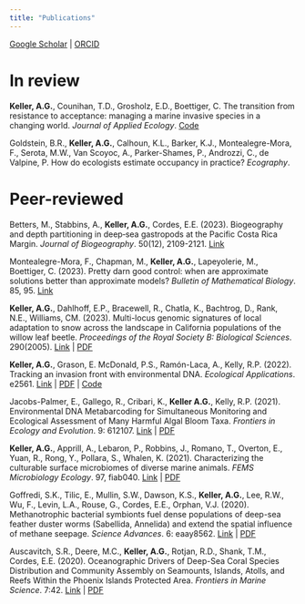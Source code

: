 ---
title: "Publications"
---

[Google Scholar](https://scholar.google.com/citations?user=5FiapqgAAAAJ&hl=en&oi=ao) \| [ORCID](https://orcid.org/0000-0001-6068-0173)

# In review

**Keller, A.G.**, Counihan, T.D., Grosholz, E.D., Boettiger, C. The transition from resistance to acceptance: managing a marine invasive species in a changing world. *Journal of Applied Ecology*. [Code](https://github.com/abigailkeller/resist-accept)

Goldstein, B.R., **Keller, A.G.**, Calhoun, K.L., Barker, K.J., Montealegre-Mora, F., Serota, M.W., Van Scoyoc, A., Parker-Shames, P., Androzzi, C., de Valpine, P. How do ecologists estimate occupancy in practice? *Ecography*.

# Peer-reviewed

Betters, M., Stabbins, A., **Keller, A.G.**, Cordes, E.E. (2023). Biogeography and depth partitioning in deep‐sea gastropods at the Pacific Costa Rica Margin. *Journal of Biogeography*. 50(12), 2109-2121. [Link](https://doi.org/10.1111/jbi.14722) 

Montealegre-Mora, F., Chapman, M., **Keller, A.G.**, Lapeyolerie, M., Boettiger, C. (2023). Pretty darn good control: when are approximate solutions better than approximate models? *Bulletin of Mathematical Biology*. 85, 95. [Link](https://doi.org/10.1007/s11538-023-01198-5)

**Keller, A.G.**, Dahlhoff, E.P., Bracewell, R., Chatla, K., Bachtrog, D., Rank, N.E., Williams, CM. (2023). Multi-locus genomic signatures of local adaptation to snow across the landscape in California populations of the willow leaf beetle. *Proceedings of the Royal Society B: Biological Sciences*. 290(2005). [Link](https://doi.org/10.1098/rspb.2023.0630) \| [PDF](assets/pubs/Keller_2023.pdf)

**Keller, A.G.**, Grason, E. McDonald, P.S., Ramón-Laca, A., Kelly, R.P. (2022). Tracking an invasion front with environmental DNA. *Ecological Applications*. e2561. [Link](https://doi.org/10.1002/eap.2561) \| [PDF](assets/pubs/Keller_2022.pdf) | [Code](https://github.com/abigailkeller/tracking_invasion_front)

Jacobs-Palmer, E., Gallego, R., Cribari, K., **Keller A.G.**, Kelly, R.P. (2021). Environmental DNA Metabarcoding for Simultaneous Monitoring and Ecological Assessment of Many Harmful Algal Bloom Taxa. *Frontiers in Ecology and Evolution*. 9: 612107. [Link](https://doi.org/10.3389/fevo.2021.612107) \| [PDF](assets/pubs/Jacobs-Palmer_2021.pdf)

**Keller, A.G.**, Apprill, A., Lebaron, P., Robbins, J., Romano, T., Overton, E., Yuan, R., Rong, Y., Pollara, S., Whalen, K. (2021). Characterizing the culturable surface microbiomes of diverse marine animals. *FEMS Microbiology Ecology*. 97, fiab040. [Link](https://doi.org/10.1093/femsec/fiab040) \| [PDF](assets/pubs/Keller_2021.pdf)

Goffredi, S.K., Tilic, E., Mullin, S.W., Dawson, K.S., **Keller, A.G.**, Lee, R.W., Wu, F., Levin, L.A., Rouse, G., Cordes, E.E., Orphan, V.J. (2020). Methanotrophic bacterial symbionts fuel dense populations of deep-sea feather duster worms (Sabellida, Annelida) and extend the spatial influence of methane seepage. *Science Advances*. 6: eaay8562. [Link](https://doi.org/10.1126/sciadv.aay8562) \| [PDF](assets/pubs/Goffredi_2020.pdf)

Auscavitch, S.R., Deere, M.C., **Keller, A.G.**, Rotjan, R.D., Shank, T.M., Cordes, E.E. (2020). Oceanographic Drivers of Deep-Sea Coral Species Distribution and Community Assembly on Seamounts, Islands, Atolls, and Reefs Within the Phoenix Islands Protected Area. *Frontiers in Marine Science*. 7:42. [Link](https://doi.org/10.3389/fmars.2020.00042) \| [PDF](assets/pubs/Auscavitch_2020.pdf)
